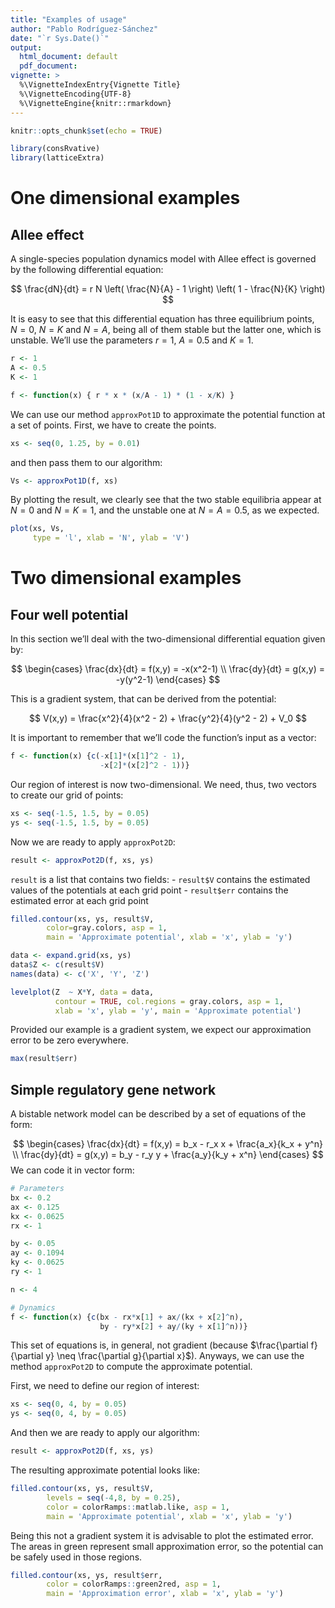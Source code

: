 ```yaml
---
title: "Examples of usage"
author: "Pablo Rodríguez-Sánchez"
date: "`r Sys.Date()`"
output: 
  html_document: default
  pdf_document:
vignette: >
  %\VignetteIndexEntry{Vignette Title}
  %\VignetteEncoding{UTF-8}
  %\VignetteEngine{knitr::rmarkdown}
---
```


```r
knitr::opts_chunk$set(echo = TRUE)

library(consRvative)
library(latticeExtra)
```

# One dimensional examples

## Allee effect
A single-species population dynamics model with Allee effect is governed by the following differential equation:

$$
\frac{dN}{dt} = r N \left( \frac{N}{A} - 1 \right) \left( 1 - \frac{N}{K} \right)
$$

It is easy to see that this differential equation has three equilibrium points, $N = 0$, $N = K$ and $N = A$, being all of them stable but the latter one, which is unstable. We'll use the parameters $r = 1$, $A = 0.5$ and $K = 1$.

```r
r <- 1
A <- 0.5
K <- 1

f <- function(x) { r * x * (x/A - 1) * (1 - x/K) }
```

We can use our method `approxPot1D` to approximate the potential function at a set of points. First, we have to create the points. 

```r
xs <- seq(0, 1.25, by = 0.01)
```

and then pass them to our algorithm:

```r
Vs <- approxPot1D(f, xs)
```

By plotting the result, we clearly see that the two stable equilibria appear at $N = 0$ and $N = K = 1$, and the unstable one at $N = A = 0.5$, as we expected.

```r
plot(xs, Vs, 
     type = 'l', xlab = 'N', ylab = 'V')
```

# Two dimensional examples

## Four well potential
In this section we'll deal with the two-dimensional differential equation given by:

$$
\begin{cases}
\frac{dx}{dt} = f(x,y) = -x(x^2-1) \\
\frac{dy}{dt} = g(x,y) = -y(y^2-1)
\end{cases}
$$

This is a gradient system, that can be derived from the potential:

$$
V(x,y) = \frac{x^2}{4}(x^2 - 2) + \frac{y^2}{4}(y^2 - 2) + V_0
$$

It is important to remember that we'll code the function's input as a vector:

```r
f <- function(x) {c(-x[1]*(x[1]^2 - 1), 
                    -x[2]*(x[2]^2 - 1))}
```

Our region of interest is now two-dimensional. We need, thus, two vectors to create our grid of points:

```r
xs <- seq(-1.5, 1.5, by = 0.05)
ys <- seq(-1.5, 1.5, by = 0.05)
```

Now we are ready to apply `approxPot2D`:

```r
result <- approxPot2D(f, xs, ys)
```

`result` is a list that contains two fields:
- `result$V` contains the estimated values of the potentials at each grid point
- `result$err` contains the estimated error at each grid point

```r
filled.contour(xs, ys, result$V, 
        color=gray.colors, asp = 1,
        main = 'Approximate potential', xlab = 'x', ylab = 'y')
```

```r
data <- expand.grid(xs, ys)
data$Z <- c(result$V)
names(data) <- c('X', 'Y', 'Z')

levelplot(Z  ~ X*Y, data = data, 
          contour = TRUE, col.regions = gray.colors, asp = 1,
          xlab = 'x', ylab = 'y', main = 'Approximate potential')
```

Provided our example is a gradient system, we expect our approximation error to be zero everywhere.

```r
max(result$err)
```

## Simple regulatory gene network
A bistable network model can be described by a set of equations of the form:

$$
\begin{cases}
  \frac{dx}{dt} = f(x,y) = b_x - r_x x + \frac{a_x}{k_x + y^n} \\
  \frac{dy}{dt} = g(x,y) = b_y - r_y y + \frac{a_y}{k_y + x^n}
\end{cases}
$$
We can code it in vector form:

```r
# Parameters
bx <- 0.2
ax <- 0.125
kx <- 0.0625
rx <- 1

by <- 0.05
ay <- 0.1094
ky <- 0.0625
ry <- 1

n <- 4

# Dynamics
f <- function(x) {c(bx - rx*x[1] + ax/(kx + x[2]^n), 
                    by - ry*x[2] + ay/(ky + x[1]^n))}
```

This set of equations is, in general, not gradient (because $\frac{\partial f}{\partial y} \neq \frac{\partial g}{\partial x}$). Anyways, we can use the method `approxPot2D` to compute the approximate potential.

First, we need to define our region of interest:

```r
xs <- seq(0, 4, by = 0.05)
ys <- seq(0, 4, by = 0.05)
```

And then we are ready to apply our algorithm:

```r
result <- approxPot2D(f, xs, ys)
```

The resulting approximate potential looks like:

```r
filled.contour(xs, ys, result$V, 
        levels = seq(-4,8, by = 0.25),
        color = colorRamps::matlab.like, asp = 1,
        main = 'Approximate potential', xlab = 'x', ylab = 'y')

```

Being this not a gradient system it is advisable to plot the estimated error. The areas in green represent small approximation error, so the potential can be safely used in those regions.

```r
filled.contour(xs, ys, result$err, 
        color = colorRamps::green2red, asp = 1,
        main = 'Approximation error', xlab = 'x', ylab = 'y')
```

